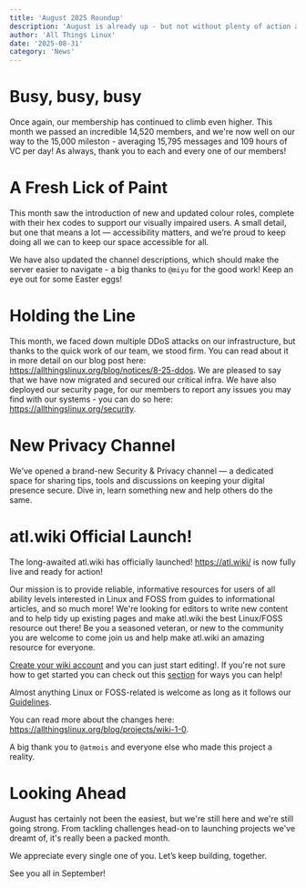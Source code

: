 ```yaml
---
title: 'August 2025 Roundup'
description: 'August is already up - but not without plenty of action along the way!'
author: 'All Things Linux'
date: '2025-08-31'
category: 'News'
---
```



# Busy, busy, busy 

Once again, our membership has continued to climb even higher. This month we passed an incredible 14,520 members, and we're now well on our way to the 15,000 mileston - averaging 15,795 messages and 109 hours of VC per day! As always, thank you to each and every one of our members!

# A Fresh Lick of Paint

This month saw the introduction of new and updated colour roles, complete with their hex codes to support our visually impaired users. A small detail, but one that means a lot — accessibility matters, and we’re proud to keep doing all we can to keep our space accessible for all. 

We have also updated the channel descriptions, which should make the server easier to navigate - a big thanks to `@miyu` for the good work! Keep an eye out for some Easter eggs! 

# Holding the Line

This month, we faced down multiple DDoS attacks on our infrastructure, but thanks to the quick work of our team, we stood firm. You can read about it in more detail on our blog post here: https://allthingslinux.org/blog/notices/8-25-ddos. We are pleased to say that we have now migrated and secured our critical infra. We have also deployed our security page, for our members to report any issues you may find with our systems - you can do so here: https://allthingslinux.org/security.  

# New Privacy Channel 

We’ve opened a brand-new Security & Privacy channel — a dedicated space for sharing tips, tools and discussions on keeping your digital presence secure. Dive in, learn something new and help others do the same.

# atl.wiki Official Launch! 

The long-awaited atl.wiki has officially launched! <https://atl.wiki/> is now fully live and ready for action!

Our mission is to provide reliable, informative resources for users of all ability levels interested in Linux and FOSS from guides to informational articles, and so much more! We're looking for editors to write new content and to help tidy up existing pages and make atl.wiki the best Linux/FOSS resource out there! Be you a seasoned veteran, or new to the community you are welcome to come join us and help make atl.wiki an amazing resource for everyone.

[Create your wiki account](<https://atl.wiki/Special:CreateAccount>) and you can just start editing!. If you're not sure how to get started you can check out this [section](<https://atl.wiki/ATL:Contributing#How_YOU_can_Help_the_Wiki>) for ways you can help! 

Almost anything Linux or FOSS-related is welcome as long as it follows our [Guidelines](<https://atl.wiki/ATL:Guidelines>).

You can read more about the changes here: <https://allthingslinux.org/blog/projects/wiki-1-0>.

A big thank you to `@atmois` and everyone else who made this project a reality.


# Looking Ahead

August has certainly not been the easiest, but we're still here and we're still going strong. From tackling challenges head-on to launching projects we've dreamt of, it's really been a packed month.

We appreciate every single one of you. Let’s keep building, together.

See you all in September!
